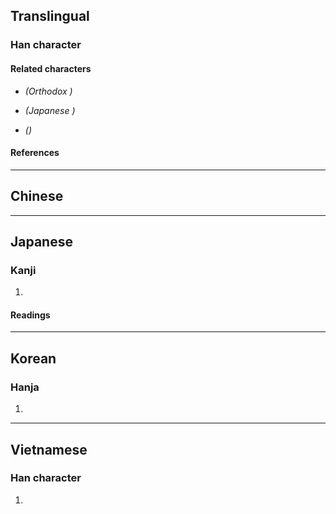 {{also|齧|噛|啮}}
{{character info/new}}
==Translingual==
{{Han simplified forms|[[齧]]/<small>嚙</small>|噛|啮|ex=y}}

===Han character===
{{Han char|rn=30|rad=口|as=15|sn=18|four=61072|canj=RYMU|ids=⿰口齒}}

====Related characters====
* {{l|mul|[[齧]]}} ''(Orthodox {{w|Traditional Chinese characters|traditional form}})''
* {{l|mul|[[噛]]}} ''(Japanese {{w|shinjitai}})''
* {{l|mul|[[啮]]}} ''({{w|Simplified Chinese}})''

====References====
{{Han ref|kx=0212.410|dkj=04516|dj=0435.240|hdz=10699.140|uh=5699}}

----

==Chinese==
{{zh-see|齧}}

----

==Japanese==
{{ja-kanji forms|噛|嚙}}

===Kanji===
{{ja-kanji|grade=|rs=口15|shin=噛}}

# {{defn|lang=ja|sort=口15}}

====Readings====
{{ja-readings
|on=ごう
|kun=かじ-る, か-む
}}

----

==Korean==

===Hanja===
{{ko-hanja|hangeul=[[교]]|rv=gyo|mr=kyo}}

# {{defn|lang=ko|sort=口15}}

----

==Vietnamese==

===Han character===
{{vi-hantu|[[rỉ]]|rs=口15}}

# {{defn|lang=vi|sort=口15}}